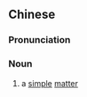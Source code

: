 ==Chinese==
{{zh-forms}}

===Pronunciation===
{{zh-pron
|m=yìshì
|cat=n
}}

===Noun===
{{zh-noun}}

# a [[simple]] [[matter]]